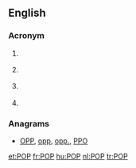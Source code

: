 ==English==

===Acronym===
{{en-acronym}}

# {{weather}} {{acronym of|[[probability]] of [[precipitation]]}}
# {{telecommunications}} {{acronym of|[[point]] of [[presence]]}}
# {{context|trade}} {{acronym of|{{w|Point of Purchase}}}}
# {{context|Internet}} {{acronym of|{{w|Post Office Protocol}}}}

===Anagrams===
* [[OPP#English|OPP]], [[opp#English|opp]], [[opp.#English|opp.]], [[PPO#English|PPO]]

[[et:POP]]
[[fr:POP]]
[[hu:POP]]
[[nl:POP]]
[[tr:POP]]